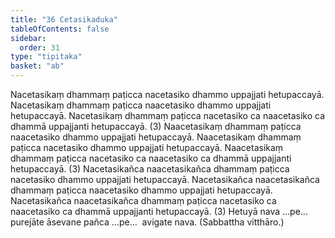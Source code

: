 ```yaml
---
title: "36 Cetasikaduka"
tableOfContents: false
sidebar:
  order: 31
type: "tipitaka"
basket: "ab"
---
```



<DynamicBreadcrumb />

<Division number="55">

<Paragraph number="175">
Nacetasikaṃ dhammaṃ paṭicca nacetasiko dhammo uppajjati hetupaccayā. Nacetasikaṃ dhammaṃ paṭicca naacetasiko dhammo uppajjati hetupaccayā. Nacetasikaṃ dhammaṃ paṭicca nacetasiko ca naacetasiko ca dhammā uppajjanti hetupaccayā. (3)
</Paragraph>

<Paragraph number="176">
Naacetasikaṃ dhammaṃ paṭicca naacetasiko dhammo uppajjati hetupaccayā. Naacetasikaṃ dhammaṃ paṭicca nacetasiko dhammo uppajjati hetupaccayā. Naacetasikaṃ dhammaṃ paṭicca nacetasiko ca naacetasiko ca dhammā uppajjanti hetupaccayā. (3)
</Paragraph>

<Paragraph number="177">
Nacetasikañca naacetasikañca dhammaṃ paṭicca nacetasiko dhammo uppajjati hetupaccayā. Nacetasikañca naacetasikañca dhammaṃ paṭicca naacetasiko dhammo uppajjati hetupaccayā. Nacetasikañca naacetasikañca dhammaṃ paṭicca nacetasiko ca naacetasiko ca dhammā uppajjanti hetupaccayā. (3)
</Paragraph>

<Paragraph number="178">
Hetuyā nava …pe…  purejāte āsevane pañca …pe…  avigate nava. (Sabbattha vitthāro.)
</Paragraph>
</Division>